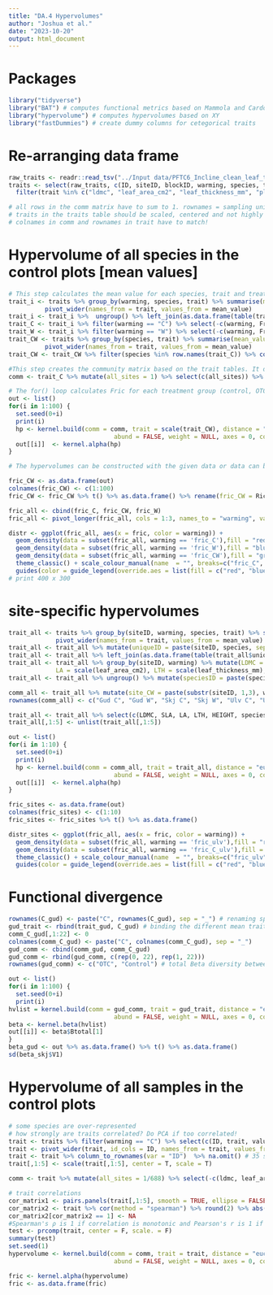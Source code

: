 ```yaml
---
title: "DA.4 Hypervolumes"
author: "Joshua et al."
date: "2023-10-20"
output: html_document
---
```

# Packages
```r
library("tidyverse")
library("BAT") # computes functional metrics based on Mammola and Cardoso (2020)
library("hypervolume") # computes hypervolumes based on XY
library("fastDummies") # create dummy columns for cetegorical traits
```

# Re-arranging data frame
```r
raw_traits <- readr::read_tsv("../Input data/PFTC6_Incline_clean_leaf_traits_2022.txt", guess_max = Inf)
traits <- select(raw_traits, c(ID, siteID, blockID, warming, species, trait, value)) %>% na.omit() %>%
  filter(trait %in% c("ldmc", "leaf_area_cm2", "leaf_thickness_mm", "plant_height_cm", "sla_cm2_g"))# one sample removed: DLL3549

# all rows in the comm matrix have to sum to 1. rownames = sampling units, colnames = species
# traits in the traits table should be scaled, centered and not highly correlated. rownames = species, colnames = traits.
# colnames in comm and rownames in trait have to match!
```

# Hypervolume of all species in the control plots [mean values]
```r
# This step calculates the mean value for each species, trait and treatment. It also removes 10 species that only occur in C or W.
trait_i <- traits %>% group_by(warming, species, trait) %>% summarise(mean_value = mean(value, na.rm = TRUE)) %>%
          pivot_wider(names_from = trait, values_from = mean_value)
trait_i <- trait_i %>%  ungroup() %>% left_join(as.data.frame(table(trait_i$species)), by = c("species" = "Var1")) %>% filter(Freq == 2)
trait_C <- trait_i %>% filter(warming == "C") %>% select(-c(warming, Freq)) %>% column_to_rownames(var = "species")
trait_W <- trait_i %>% filter(warming == "W") %>% select(-c(warming, Freq)) %>% column_to_rownames(var = "species")
trait_CW <- traits %>% group_by(species, trait) %>% summarise(mean_value = mean(value, na.rm = TRUE)) %>%
          pivot_wider(names_from = trait, values_from = mean_value)
trait_CW <- trait_CW %>% filter(species %in% row.names(trait_C)) %>% column_to_rownames(var = "species")

#This step creates the community matrix based on the trait tables. It does not matter for functional richness (Fric) computation if each species has abundance of 1 or 1/35 or 1/38 etc.
comm <- trait_C %>% mutate(all_sites = 1) %>% select(c(all_sites)) %>% t()

# The for() loop calculates Fric for each treatment group (control, OTC, both) 100 times
out <- list()
for(i in 1:100) {
  set.seed(0+i)
  print(i)
  hp <- kernel.build(comm = comm, trait = scale(trait_CW), distance = "euclidean", method.hv = "gaussian",
                             abund = FALSE, weight = NULL, axes = 0, convert = 0)
  out[[i]]  <- kernel.alpha(hp)
}

# The hypervolumes can be constructed with the given data or data can be transformed using PCoA after traits are dummyfied (if needed) and standardized (always). Beware that if transformations are required, all communities to be compared should be built simultaneously to guarantee comparability. In such case, one might want to first run hyper.build and use the resulting data in different runs of kernel.build. See function hyper.build for more details.

fric_CW <- as.data.frame(out)
colnames(fric_CW) <- c(1:100)
fric_CW <- fric_CW %>% t() %>% as.data.frame() %>% rename(fric_CW = Richness)

fric_all <- cbind(fric_C, fric_CW, fric_W)
fric_all <- pivot_longer(fric_all, cols = 1:3, names_to = "warming", values_to = "fric")

distr <- ggplot(fric_all, aes(x = fric, color = warming)) + 
  geom_density(data = subset(fric_all, warming == 'fric_C'),fill = "red", alpha = 0.2) +
  geom_density(data = subset(fric_all, warming == 'fric_W'),fill = "blue", alpha = 0.2) +
  geom_density(data = subset(fric_all, warming == 'fric_CW'),fill = "green", alpha = 0.2) +
  theme_classic() + scale_colour_manual(name  = "", breaks=c("fric_C", "fric_W", "fric_CW"), labels = c("C", "OTC", "Both"), values=c("red", "blue", "green")) +
  guides(color = guide_legend(override.aes = list(fill = c("red", "blue", "green")))) + theme(legend.position = c(0.9, 0.9))
# print 400 x 300
```

# site-specific hypervolumes
```r
trait_all <- traits %>% group_by(siteID, warming, species, trait) %>% summarise(mean_value = mean(value, na.rm = TRUE)) %>%
             pivot_wider(names_from = trait, values_from = mean_value)
trait_all <- trait_all %>% mutate(uniqueID = paste(siteID, species, sep = " "))
trait_all <- trait_all %>% left_join(as.data.frame(table(trait_all$uniqueID)), by = c("uniqueID" = "Var1")) %>% filter(Freq == 2)
trait_all <- trait_all %>% group_by(siteID, warming) %>% mutate(LDMC = scale(ldmc), SLA = scale(sla_cm2_g),
             LA = scale(leaf_area_cm2), LTH = scale(leaf_thickness_mm), HEIGHT = scale(plant_height_cm))
trait_all <- trait_all %>% ungroup() %>% mutate(speciesID = paste(species, substr(siteID, 1,3), warming, sep = "_")) 

comm_all <- trait_all %>% mutate(site_CW = paste(substr(siteID, 1,3), warming)) %>% select(c(site_CW, speciesID)) %>% dummy_cols(select_columns = "site_CW", remove_selected_columns = T) %>% column_to_rownames(var = "speciesID") %>% t()
rownames(comm_all) <- c("Gud C", "Gud W", "Skj C", "Skj W", "Ulv C", "Ulv W")

trait_all <- trait_all %>% select(c(LDMC, SLA, LA, LTH, HEIGHT, speciesID)) %>% column_to_rownames(var = "speciesID")
trait_all[,1:5] <- unlist(trait_all[,1:5])

out <- list()
for(i in 1:10) {
  set.seed(0+i)
  print(i)
  hp <- kernel.build(comm = comm_all, trait = trait_all, distance = "euclidean", method.hv = "gaussian",
                             abund = FALSE, weight = NULL, axes = 0, convert = 0)
  out[[i]]  <- kernel.alpha(hp)
}

fric_sites <- as.data.frame(out)
colnames(fric_sites) <- c(1:10)
fric_sites <- fric_sites %>% t() %>% as.data.frame()

distr_sites <- ggplot(fric_all, aes(x = fric, color = warming)) + 
  geom_density(data = subset(fric_all, warming == 'fric_ulv'),fill = "red", alpha = 0.2) +
  geom_density(data = subset(fric_all, warming == 'fric_C_ulv'),fill = "blue", alpha = 0.2) +
  theme_classic() + scale_colour_manual(name  = "", breaks=c("fric_ulv", "fric_C_ulv"), labels = c("OTC", "Control"), values=c("red", "blue")) +
  guides(color = guide_legend(override.aes = list(fill = c("red", "blue")))) + theme(legend.position = c(0.2, 0.9))

```

# Functional divergence
```r
rownames(C_gud) <- paste("C", rownames(C_gud), sep = "_") # renaming species to indicate they are from control plots
gud_trait <- rbind(trait_gud, C_gud) # binding the different mean traits together
comm_C_gud[,1:22] <- 0
colnames(comm_C_gud) <- paste("C", colnames(comm_C_gud), sep = "_")
gud_comm <- cbind(comm_gud, comm_C_gud)
gud_comm <- rbind(gud_comm, c(rep(0, 22), rep(1, 22)))
rownames(gud_comm) <- c("OTC", "Control") # total Beta diversity between gud OTC and control is 0.238

out <- list()
for(i in 1:100) {
  set.seed(0+i)
  print(i)
hvlist = kernel.build(comm = gud_comm, trait = gud_trait, distance = "euclidean", method.hv = "gaussian",
                             abund = FALSE, weight = NULL, axes = 0, convert = 0)
beta <- kernel.beta(hvlist)
out[[i]] <- beta$Btotal[1]
}
beta_gud <- out %>% as.data.frame() %>% t() %>% as.data.frame()
sd(beta_skj$V1)
```



# Hypervolume of all samples in the control plots
```r
# some species are over-represented
# how strongly are traits correlated? Do PCA if too correlated!
trait <- traits %>% filter(warming == "C") %>% select(c(ID, trait, value))
trait <- pivot_wider(trait, id_cols = ID, names_from = trait, values_from = value)
trait <- trait %>% column_to_rownames(var = "ID")  %>% na.omit() # 35 samples with incomplete trait data removed
trait[,1:5] <- scale(trait[,1:5], center = T, scale = T)

comm <- trait %>% mutate(all_sites = 1/688) %>% select(-c(ldmc, leaf_area_cm2, leaf_thickness_mm, plant_height_cm, sla_cm2_g)) %>% t()

# trait correlations
cor_matrix1 <- pairs.panels(trait[,1:5], smooth = TRUE, ellipse = FALSE, method = "spearman", hist.col = 5, stars = TRUE)
cor_matrix2 <- trait %>% cor(method = "spearman") %>% round(2) %>% abs() # same as pairs.panel
cor_matrix2[cor_matrix2 == 1] <- NA
#Spearman's ρ is 1 if correlation is monotonic and Pearson's r is 1 if correlation is monotonic and linear. If ρ > r,  correlation is monotonic but not linear.
test <- prcomp(trait, center = F, scale. = F)
summary(test)
set.seed(1)
hypervolume <- kernel.build(comm = comm, trait = trait, distance = "euclidean", method.hv = "gaussian",
                             abund = FALSE, weight = NULL, axes = 0, convert = 0)

fric <- kernel.alpha(hypervolume)
fric <- as.data.frame(fric)

```
